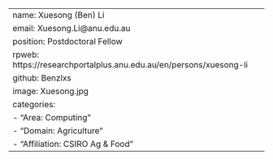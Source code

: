 ---
name: Xuesong (Ben) Li
email: Xuesong.Li@anu.edu.au
position: Postdoctoral Fellow
rpweb: https://researchportalplus.anu.edu.au/en/persons/xuesong-li
github: Benzlxs
image: Xuesong.jpg
categories: 
  - "Area: Computing"
  - "Domain: Agriculture"
  - "Affiliation: CSIRO Ag & Food"
---